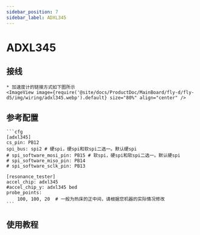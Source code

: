 ```yaml
---
sidebar_position: 7
sidebar_label: ADXL345
---
```





# ADXL345

## 接线
    * 加速度计的链接方式如下图所示
    <ImageView image={require('@site/docs/ProductDoc/MainBoard/fly-d/fly-d5/img/wiring/adxl345.webp').default} size="80%" align="center" />

## 参考配置

    ```cfg
    [adxl345]
    cs_pin: PB12
    spi_bus: spi2 # 硬spi，硬spi和软spi二选一。默认硬spi
    # spi_software_mosi_pin: PB15 # 软spi，硬spi和软spi二选一。默认硬spi
    # spi_software_miso_pin: PB14
    # spi_software_sclk_pin: PB13

    [resonance_tester]
    accel_chip: adxl345
    #accel_chip_y: adxl345 bed
    probe_points:
        100, 100, 20  # 一般为热床的正中间，请根据您机器的实际情况修改
    ```

## 使用教程

<ADXL />